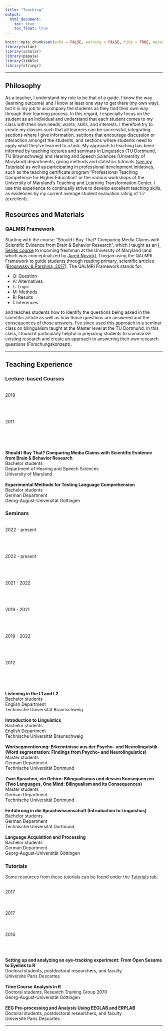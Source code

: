 ```yaml
---
title: "Teaching"
output:
  html_document:
    toc: true
    toc_float: true
---
```


```r
knitr::opts_chunk$set(echo = FALSE, warning = FALSE, tidy = TRUE, message = FALSE, error = FALSE)
library(vitae)
library(scholar)
library(papaja)
library(tibble)
library(stringr)

```

----

## Philosophy

As a teacher, I understand my role to be that of a guide. I know the way (learning outcome) and I know at least one way to get there (my own way), but it is my job to accompany the students as they find their own way through their learning process. In this regard, I especially focus on the student as an individual and understand that each student comes to my class with their own needs, wants, skills, and interests. I therefore try to create my classes such that all learners can be successful, integrating sections where I give information, sections that encourage discussion or interaction amongst the students, and sections where students need to apply what they’ve learned to a task. My approach to teaching has been informed by teaching lectures and seminars in Linguistics (TU Dortmund, TU Braunschweig) and Hearing and Speech Sciences (University of Maryland) departments, giving methods and statistics tutorials ([see my Tutorials](https://kvonholzen.github.io/Tutorials.html)) as well as participating in professional development initiatives, such as the teaching certificate program “Professional Teaching Competence for Higher Education” or the various workshops of the University of Maryland’s Teaching and Learning Transformation Center. I use this experience to continually strive to develop excellent teaching skills, as evidences by my current average student evaluation rating of 1.2 (excellent).

## Resources and Materials

### QALMRI Framework

Starting with the course "Should I Buy That? Comparing Media Claims with Scientific Evidence from Brain & Behavior Research", which I taught as an [I-Series course](https://gened.umd.edu/i-series/iseries.html) to incoming freshman at the University of Maryland (and which was conceptualized by [Jared Novick](https://hesp.umd.edu/facultyprofile/novick/jared)), I began using the QALMRI Framework to guide students through reading primary, scientific articles ([Brosowsky & Parshina, 2017](https://pdfs.semanticscholar.org/3bed/03eae99d886c3c7967419d3d3cfcb132b1ee.pdf)). The QALMRI Framework stands for:

 * Q: Question
 * A: Alternatives
 * L: Logic
 * M: Methods
 * R: Results
 * I: Inferences
 
and teaches students how to identify the questions being asked in the scientific article as well as how those questions are answered and the consequences of those answers. I've since used this approach in a seminar class on bilingualism taught at the Master level at the TU Dortmund. In this class, I found it particularly helpful in preparing students to summarize existing research and create an approach to answering their own research questions (Forschungskonzept).

----

## Teaching Experience

### Lecture-based Courses

<div class = "row">
  
<div class = "col-sm-2">
<br>2018
<br>
<br>
<br>
<br>
<br>2011
<br>
<br>
<br>
<br>
</div>
  
<div class = "col-lg-6">
<br>**Should I Buy That? Comparing Media Claims with Scientific Evidence from Brain & Behavior Research**
<br>Bachelor students
<br>Department of Hearing and Speech Sciences
<br>University of Maryland
<br>
<br>**Experimental Methods for Testing Language Comprehension**
<br>Bachelor students
<br>German Department
<br>Georg-August-Universität Göttingen
<br>
</div>
</div> 


### Seminars

<div class = "row">
  
<div class = "col-sm-2">
<br>2022 - present
<br>
<br>
<br>
<br>
<br>2022 - present
<br>
<br>
<br>
<br>
<br>2021 - 2022
<br>
<br>
<br>
<br>
<br>2019 - 2021
<br>
<br>
<br>
<br>
<br>2019 - 2022
<br>
<br>
<br>
<br>
<br>2012
<br>
<br>
<br>
<br>
</div>
  
<div class = "col-lg-6">
<br>**Listening in the L1 and L2**
<br>Bachelor students
<br>English Department
<br>Technische Universität Braunschweig
<br>
<br>**Introduction to Linguistics**
<br>Bachelor students
<br>English Department
<br>Technische Universität Braunschweig
<br>
<br>**Wortsegmentierung: Erkenntnisse aus der Psycho- und Neurolinguistik (Word segmentation: Findings from Psycho- and Neurolinguistics)**
<br>Master students
<br>German Department
<br>Technische Universität Dortmund
<br>
<br>**Zwei Sprachen, ein Gehirn: Bilingualismus und dessen Konsequenzen (Two Languages, One Mind: Bilingualism and its Consequences)**
<br>Master students
<br>German Department
<br>Technische Universität Dortmund
<br>
<br>**Einführung in die Sprachwissenschaft (Introduction to Linguistics)**
<br>Bachelor students
<br>German Department
<br>Technische Universität Dortmund
<br>
<br>**Language Acquisition and Processing**
<br>Bachelor students
<br>German Department
<br>Georg-August-Universität Göttingen
<br>
</div>
</div> 


### Tutorials

Some resources from these tutorials can be found under the [Tutorials](Tutorials.html) tab.

<div class = "row">
  
<div class = "col-sm-2">
<br>2017
<br>
<br>
<br>
<br>2017
<br>
<br>
<br>
<br>2016
<br>
<br>
<br>
</div>
  
<div class = "col-lg-6">
<br>**Setting up and analyzing an eye-tracking experiment: From Open Sesame to Eyelink to R**
<br>Doctoral students, postdoctoral researchers, and faculty
<br>Université Paris Descartes
<br>
<br>**Time Course Analysis in R**
<br>Doctoral students, Research Training Group 2070
<br>Georg-August-Universität Göttingen
<br>
<br>**EEG Pre-processing and Analysis Using EEGLAB and ERPLAB**
<br>Doctoral students, postdoctoral researchers, and faculty
<br>Université Paris Descartes
<br>
</div>
</div> 

----

